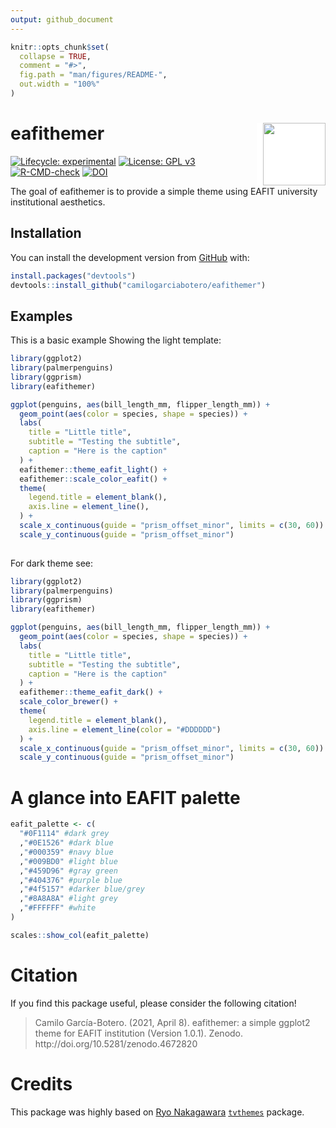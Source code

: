 ```yaml
---
output: github_document
---
```


<!-- README.md is generated from README.Rmd. Please edit that file -->

```r
knitr::opts_chunk$set(
  collapse = TRUE,
  comment = "#>",
  fig.path = "man/figures/README-",
  out.width = "100%"
)
```

# eafithemer <img src="man/figures/logo.png" align="right" style="padding-left:10px;background-color:white;" width="100"/>

<!-- badges: start -->
[![Lifecycle: experimental](https://img.shields.io/badge/lifecycle-experimental-orange.svg)](https://www.tidyverse.org/lifecycle/#experimental)
[![License: GPL v3](https://img.shields.io/badge/License-GPLv3-blue.svg)](https://www.gnu.org/licenses/gpl-3.0)
[![R-CMD-check](https://github.com/camilogarciabotero/eafithemer/workflows/R-CMD-check/badge.svg)](https://github.com/camilogarciabotero/eafithemer/actions)
[![DOI](https://zenodo.org/badge/DOI/10.5281/zenodo.4672820.svg)](https://doi.org/10.5281/zenodo.4672820)

<!-- badges: end -->

The goal of eafithemer is to provide a simple theme using EAFIT university institutional aesthetics.

## Installation

<!-- You can install the released version of eafithemer from [CRAN](https://CRAN.R-project.org) with: -->

<!-- ``` r -->

<!-- install.packages("eafithemer") -->

<!-- ``` -->

You can install the development version from [GitHub](https://github.com/) with:

``` r
install.packages("devtools")
devtools::install_github("camilogarciabotero/eafithemer")
```

## Examples

This is a basic example Showing the light template:

```r
library(ggplot2)
library(palmerpenguins)
library(ggprism)
library(eafithemer)

ggplot(penguins, aes(bill_length_mm, flipper_length_mm)) +
  geom_point(aes(color = species, shape = species)) +
  labs(
    title = "Little title",
    subtitle = "Testing the subtitle",
    caption = "Here is the caption"
  ) +
  eafithemer::theme_eafit_light() +
  eafithemer::scale_color_eafit() +
  theme(
    legend.title = element_blank(),
    axis.line = element_line(),
  ) +
  scale_x_continuous(guide = "prism_offset_minor", limits = c(30, 60)) +
  scale_y_continuous(guide = "prism_offset_minor") 
  
```

For dark theme see:

```r
library(ggplot2)
library(palmerpenguins)
library(ggprism)
library(eafithemer)

ggplot(penguins, aes(bill_length_mm, flipper_length_mm)) +
  geom_point(aes(color = species, shape = species)) +
  labs(
    title = "Little title",
    subtitle = "Testing the subtitle",
    caption = "Here is the caption"
  ) +
  eafithemer::theme_eafit_dark() +
  scale_color_brewer() +
  theme(
    legend.title = element_blank(),
    axis.line = element_line(color = "#DDDDDD")
  ) +
  scale_x_continuous(guide = "prism_offset_minor", limits = c(30, 60)) +
  scale_y_continuous(guide = "prism_offset_minor") 
```

# A glance into EAFIT palette

```r
eafit_palette <- c(
  "#0F1114" #dark grey
  ,"#0E1526" #dark blue
  ,"#000359" #navy blue
  ,"#009BD0" #light blue
  ,"#459D96" #gray green
  ,"#404376" #purple blue
  ,"#4f5157" #darker blue/grey
  ,"#8A8A8A" #light grey
  ,"#FFFFFF" #white
)
```

```r
scales::show_col(eafit_palette)
```

# Citation
If you find this package useful, please consider the following citation! 

> Camilo García-Botero. (2021, April 8). eafithemer: a simple ggplot2 theme for EAFIT institution (Version 1.0.1). Zenodo. http://doi.org/10.5281/zenodo.4672820

# Credits

This package was highly based on [Ryo Nakagawara](https://github.com/Ryo-N7) [`tvthemes`](https://ryo-n7.github.io/tvthemes/) package.
